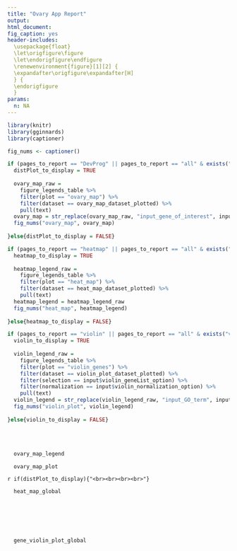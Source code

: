 ```yaml
---
title: "Ovary App Report"
output:
html_document:
fig_caption: yes
header-includes:
  \usepackage{float}
  \let\origfigure\figure
  \let\endorigfigure\endfigure
  \renewenvironment{figure}[1][2] {
  \expandafter\origfigure\expandafter[H]
  } {
  \endorigfigure
  }
params:
  n: NA
---
```


```r
library(knitr)
library(gginnards)
library(captioner)

fig_nums <- captioner()

if (pages_to_report == "DevProg" || pages_to_report == "all" & exists("ovary_map_dataset_plotted")) {
  distPlot_to_display = TRUE
  
  ovary_map_raw =
    figure_legends_table %>%
    filter(plot == "ovary_map") %>%
    filter(dataset == ovary_map_dataset_plotted) %>%
    pull(text)
  ovary_map = str_replace(ovary_map_raw, "input_gene_of_interest", input$gene_of_interest)
  fig_nums("ovary_map", ovary_map)
  
}else{distPlot_to_display = FALSE}

if (pages_to_report == "heatmap" || pages_to_report == "all" & exists("heat_map_dataset_plotted")) {
  heatmap_to_display = TRUE
  
  heatmap_legend_raw =
    figure_legends_table %>%
    filter(plot == "heat_map") %>%
    filter(dataset == heat_map_dataset_plotted) %>%
    pull(text)
  heatmap_legend = heatmap_legend_raw
  fig_nums("heat_map", heatmap_legend)
  
}else{heatmap_to_display = FALSE}

if (pages_to_report == "violin" || pages_to_report == "all" & exists("violin_plot_dataset_plotted")) {
  violin_to_display = TRUE
  
  violin_legend_raw = 
    figure_legends_table %>% 
    filter(plot == "violin_genes") %>% 
    filter(dataset == violin_plot_dataset_plotted) %>% 
    filter(selection == input$violin_geneList_option) %>% 
    filter(normalization == input$violin_normalization_option) %>% 
    pull(text)
  violin_legend = str_replace(violin_legend_raw, "input_GO_term", input$GO_term)
  fig_nums("violin_plot", violin_legend)
  
}else{violin_to_display = FALSE}

```
<br><br>

```r
  ovary_map_legend
```

```r
  ovary_map_plot
```

`r if(distPlot_to_display){"<br><br><br><br>"}`

```r
  heat_map_global
```
<br><br><br><br>
```r
  gene_violin_plot_global
```

